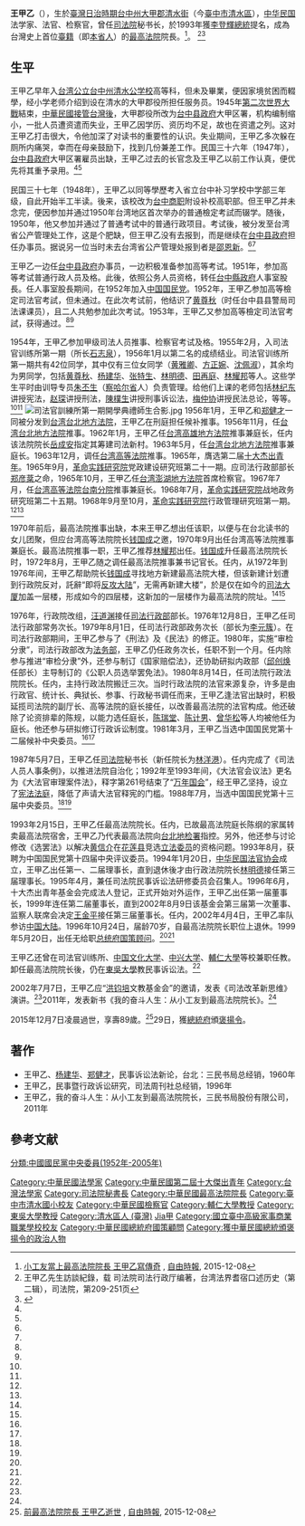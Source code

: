 {{Infobox_Person
| name = 王甲乙
|image= 王甲乙.jpg
|box_width= 200px
| caption= 1953年王甲乙参加高等檢定司法官考試准考证上的照片
|occupation= 法學家
| period = 
|birth_name=
| other_names = 
| Sex = 男
|birth_date= {{birth date|1926|10|29}}
|birth_place= {{TWN-JPN}}[[台中州|台中州]][[大甲郡|大甲郡]][[清水街|清水街]]
|death_date= {{Death date and age|2015|12|7|1926|10|29}}
|death_place= 
| nationality ={{ROC}}
| party = 
| religion =
| spouse = 
| relatives =
|educate=
*台湾總督府台中州州立清水公学校高等科肄業
*台中商职附设补校高职部
| past = 
*司法人员推事、检察官考试及格<司法官訓練所第一期結業
*台灣台北地方法院推事
*台灣高雄地方法院推事兼庭長
*台灣高等法院推事
*台灣澎湖地方法院檢察官
*台灣高等法院台南分院推事兼庭長
*最高法院推事兼書記官長
*司法行政部常務次長
*司法行政部政務次長
*司法院行政法院院長
*司法院秘書長
*最高法院院長
*無給職總統府國策顧問
| work = 《民事訴訟法新論》（與[[楊建華_(1927年)|楊建華]]、[[鄭健才|鄭健才]]合著）
| award = 
}}
'''王甲乙'''（{{bd|1926年|10月29日|2015年|12月7日||catIdx=Wang王}}），生於[[臺灣|臺灣]][[台灣日治時期|日治時期]][[台中州|台中州]][[大甲郡|大甲郡]][[清水街|清水街]]（今[[臺中市|臺中市]][[清水區_(臺灣)|清水區]]），[[中华民国|中华民国]]法学家、法官、检察官，曾任[[司法院|司法院]]秘书长，於1993年獲[[李登輝|李登輝]][[總統|總統]]提名，成為台灣史上首位[[臺灣人|臺籍]]（即[[本省人|本省人]]）的[[中華民國最高法院|最高法院]]院長。<ref>[http://news.ltn.com.tw/news/politics/paper/938782 小工友當上最高法院院長 王甲乙寫傳奇] {{Wayback|url=http://news.ltn.com.tw/news/politics/paper/938782 |date=20151208183521 }}, [[自由時報|自由時報]], 2015-12-08</ref>。
<ref name=wang>王甲乙先生訪談紀錄，载 司法院司法行政厅编著，台湾法界耆宿口述历史（第二辑），司法院，第209-251页</ref><ref name=hxjww>{{Cite web |url=http://www.huaxia.com/jjtw/dnzq/2011/10/2640903.html |title=宁作乞丐不索贿 台前“最高法院院长”王甲乙出书，华夏经纬网，2011-10-31 |accessdate=2013-07-10 |archive-date=2013-09-26 |archive-url=https://web.archive.org/web/20130926212242/http://www.huaxia.com/jjtw/dnzq/2011/10/2640903.html |dead-url=no }}</ref>

==生平==
王甲乙早年入[[臺中市清水區清水國民小學|台湾公立台中州清水公学校]]高等科，但未及畢業，便因家境贫困而輟學，经小学老师介绍到设在清水的大甲郡役所担任服务员。1945年[[第二次世界大戰|第二次世界大戰]]結束，[[臺灣戰後時期|中華民國接管台灣後]]，大甲郡役所改为[[台中县政府|台中县政府]]大甲区署，机构编制缩小，一批人员遭资遣而失业，王甲乙因学历、资历均不足，故也在资遣之列。这对王甲乙打击很大，令他加深了对读书的重要性的认识。失业期间，王甲乙多次躲在厕所内痛哭，幸而在母亲鼓励下，找到几份兼差工作。民国三十六年（1947年），[[台中县政府|台中县政府]]大甲区署雇员出缺，王甲乙过去的长官念及王甲乙以前工作认真，便优先将其重予录用。<ref name=wang/><ref name=hxjww/>

民国三十七年（1948年），王甲乙以同等學歷考入省立台中补习学校中学部三年级，自此开始半工半读。後来，该校改为[[台中家商|台中商职]]附设补校高职部。但王甲乙并未念完，便因参加并通过1950年台湾地区首次举办的普通檢定考試而辍学。随後，1950年，他又参加并通过了普通考试中的普通行政项目。考试後，被分发至台湾省公产管理处工作，这是个肥缺，但王甲乙没有去报到，而是继续在[[台中县政府|台中县政府]]担任办事员。据说另一位当时未去台湾省公产管理处报到者是[[邵恩新|邵恩新]]。<ref name=wang/><ref name=hxjww/>

王甲乙一边任[[台中县政府|台中县政府]]办事员，一边积极准备参加高等考试。1951年，参加高等考试普通行政人员及格。此後，依照公务人员资格，转任[[台中縣政府|台中縣政府]]人事室股長。任人事室股長期间，在1952年加入[[中国国民党|中国国民党]]。1952年，王甲乙参加高等檢定司法官考試，但未通过。在此次考试前，他结识了[[黄尊秋|黄尊秋]]（时任台中县县警局司法课课员），且二人共勉参加此次考试。1953年，王甲乙又参加高等檢定司法官考試，获得通过。<ref name=wang/><ref name=hxjww/>

1954年，王甲乙参加甲级司法人员推事、检察官考试及格。1955年2月，入司法官训练所第一期（所长[[石志泉|石志泉]]），1956年1月以第二名的成绩结业。司法官训练所第一期共有42位同学，其中仅有三位女同学（[[黄雅卿|黄雅卿]]、[[方正婉|方正婉]]、[[沈佩淑|沈佩淑]]），其余均为男同学，包括[[黄尊秋|黄尊秋]]、[[楊建華_(1927年)|杨建华]]、[[张特生|张特生]]、[[林明德|林明德]]、[[田再庭|田再庭]]、[[林耀邦|林耀邦]]等人。这些学生平时由训导专员[[朱丕生|朱丕生]]（[[察哈尔省|察哈尔省]]人）负责管理。给他们上课的老师包括[[林纪东|林纪东]]讲授宪法，[[赵琛|赵琛]]讲授刑法，[[陳樸生|陳樸生]]讲授刑事诉讼法，[[梅仲协|梅仲协]]讲授民法总论，等等。<ref name=wang/><ref name=hxjww/>
[[File:司法官訓練所第一期開學典禮師生合影.jpg|thumb]]
1956年1月，王甲乙和[[郑健才|郑健才]]一同被分发到[[台湾台北地方法院|台湾台北地方法院]]，王甲乙在刑庭担任候补推事。1956年11月，任[[台湾台北地方法院|台湾台北地方法院]]推事。1962年1月，王甲乙任[[台湾高雄地方法院|台湾高雄地方法院]]推事兼庭长，任内该法院院长[[岳成安|岳成安]]指定其筹建司法新村。1963年5月，任[[台湾台北地方法院|台湾台北地方法院]]推事兼庭长。1963年12月，调任[[台湾高等法院|台湾高等法院]]推事。1965年，膺选第二届[[中華民國十大傑出青年|十大杰出青年]]。1965年9月，[[革命实践研究院|革命实践研究院]]党政建设研究班第二十一期。应司法行政部部长[[郑彦棻|郑彦棻]]之命，1965年10月，王甲乙任[[台湾澎湖地方法院|台湾澎湖地方法院]]首席检察官。1967年7月，任[[台湾高等法院台南分院|台湾高等法院台南分院]]推事兼庭长。1968年7月，[[革命实践研究院|革命实践研究院]]战地政务研究班第二十五期。1968年9月至10月，[[革命实践研究院|革命实践研究院]]行政管理研究班第一期。<ref name=wang/><ref name=hxjww/>

1970年前后，最高法院推事出缺，本来王甲乙想出任该职，以便与在台北读书的女儿团聚，但应台湾高等法院院长[[钱国成|钱国成]]之邀，1970年9月出任台湾高等法院推事兼庭长。最高法院推事一职，王甲乙推荐[[林耀邦|林耀邦]]出任。[[钱国成|钱国成]]升任最高法院院长时，1972年8月，王甲乙随之调任最高法院推事兼书记官长。任内，从1972年到1976年间，王甲乙帮助院长[[钱国成|钱国成]]寻找地方新建最高法院大楼，但该新建计划遭到行政院反对，託辭“即将[[反攻大陆|反攻大陆]]”，无需再新建大楼”，於是仅在如今的[[司法大厦|司法大厦]]加盖一层楼，形成如今的四层楼，这新加的一层楼作为最高法院的院址。<ref name=wang/><ref name=hxjww/>

1976年，行政院改组，[[汪道渊|汪道渊]]接任[[司法行政部|司法行政部]]部长。1976年12月8日，王甲乙任司法行政部常务次长。1979年8月1日，任司法行政部政务次长（部长为[[李元簇|李元簇]]）。在司法行政部期间，王甲乙参与了《刑法》及《民法》的修正。1980年，实施“审检分隶”，司法行政部改为[[中華民國法務部|法务部]]，王甲乙仍任政务次长，任职不到一个月。任内除参与推进“审检分隶”外，还参与制订《国家赔偿法》，还协助研拟内政部（[[邱创焕|邱创焕]]任部长）主导制订的《公职人员选举罢免法》。1980年8月14日，任司法院行政法院院长。任内，主持行政法院搬迁三次。当时行政法院的法官来源复杂，许多是由行政官、统计长、典狱长、参事、行政秘书调任而来，王甲乙逢法官出缺时，积极延揽司法院的副厅长、高等法院的庭长接任，以改善最高法院的法官构成。他还破除了论资排辈的陈规，以能力选任庭长，[[陈瑞堂|陈瑞堂]]、[[陈计男|陈计男]]、[[曾华松|曾华松]]等人均被他任为庭长。他还参与研拟修订行政诉讼制度。1981年3月，王甲乙当选中国国民党第十二届候补中央委员。<ref name=wang/><ref name=hxjww/>

1987年5月7日，王甲乙任[[司法院|司法院]]秘书长（新任院长为[[林洋港|林洋港]]）。任内完成了《司法人员人事条例》，以推进法院自治化；1992年至1993年间，《大法官会议法》更名为《大法官审理案件法》，释字第261号结束了“[[万年国会|万年国会]]”，经王甲乙坚持，设立了[[宪法法庭|宪法法庭]]，降低了声请大法官释宪的门槛。1988年7月，当选中国国民党第十三届中央委员。<ref name=wang/><ref name=hxjww/>

1993年2月15日，王甲乙任最高法院院长。任内，已故最高法院庭长陈纲的家属转卖最高法院宿舍，王甲乙乃代表最高法院向[[台北地检署|台北地检署]]指控。另外，他还参与讨论修改《选罢法》以解决[[黄信介|黄信介]]在[[花莲县|花莲县]]竞选[[立法委员|立法委员]]的资格问题。1993年8月，获聘为中国国民党第十四届中央评议委员。1994年1月20日，[[中华民国法官协会|中华民国法官协会]]成立，王甲乙出任第一、二届理事长，直到退休後才由行政法院院长[[林明德|林明德]]接任第三届理事长。1995年4月，兼任司法院民事诉讼法研修委员会召集人。1996年6月，十大杰出青年基金会完成法人登记，正式开始对外运作，王甲乙出任第一届董事长，1999年连任第二届董事长，直到2002年8月9日该基金会第三届第一次董事、监察人联席会决定[[王金平|王金平]]接任第三届董事长。任内，2002年4月4日，王甲乙率队参访[[中国大陆|中国大陆]]。1996年10月24日，届龄70岁，自最高法院院长职位上退休。1999年5月20日，出任无给职[[总统府国策顾问|总统府国策顾问]]。<ref name=wang/><ref name=hxjww/>

王甲乙还曾在司法官训练所、[[中国文化大学|中国文化大学]]、[[中兴大学|中兴大学]]、[[輔仁大學|輔仁大學]]等校兼职任教。卸任最高法院院长後，仍在[[东吴大学_(台湾)|東吳大學]]教民事诉讼法。<ref name=wang/>

2002年7月7日，王甲乙应“[[洪钧培|洪钧培]]文教基金会”的邀请，发表《司法改革新思维》演讲。<ref name=wang/>2011年，发表新书《我的奋斗人生：从小工友到最高法院院长》。<ref name=hxjww/>

2015年12月7日凌晨過世，享壽89歲。<ref>[http://news.ltn.com.tw/news/politics/paper/938781 前最高法院院長 王甲乙逝世] {{Wayback|url=http://news.ltn.com.tw/news/politics/paper/938781 |date=20151208201948 }}, [[自由時報|自由時報]], 2015-12-08</ref>29日，獲[[中華民國總統府|總統府]]頒[[褒揚令|褒揚令]]。

==著作==
*王甲乙、[[楊建華_(1927年)|杨建华]]、[[郑健才|郑健才]]，民事诉讼法新论，台北：三民书局总经销，1960年
*王甲乙，民事暨行政诉讼研究，司法周刊社总经销，1996年
*王甲乙，我的奋斗人生：从小工友到最高法院院长，三民书局股份有限公司，2011年

==參考文献==
{{reflist}}

{{start box}}
{{s-legal}}
{{s-before|[[褚劍鴻|褚劍鴻]]}}
{{s-title|[[中华民国最高法院|最高法院院長]]|1993年—1996年}}
{{s-after|[[葛義才|葛義才]]}}
{{end box}}
{{中華民國第一屆至第十屆十大傑出青年}}
{{Authority control}}

{{DEFAULTSORT:Wang王}}
[[Category:中華民國法學家|Category:中華民國法學家]]
[[Category:中華民國第二屆十大傑出青年|Category:中華民國第二屆十大傑出青年]]
[[Category:台灣法學家|Category:台灣法學家]]
[[Category:司法院秘書長|Category:司法院秘書長]]
[[Category:中華民國最高法院院長|Category:中華民國最高法院院長]]
[[Category:臺中市清水國小校友|Category:臺中市清水國小校友]]
[[Category:中華民國檢察官|Category:中華民國檢察官]]
[[Category:輔仁大學教授|Category:輔仁大學教授]]
[[Category:東吳大學教授|Category:東吳大學教授]]
[[Category:清水區人_(臺灣)|Category:清水區人 (臺灣)]]
[[Category:王姓|Jia甲]]
[[分類:中國國民黨中央委員(1952年-2005年)|分類:中國國民黨中央委員(1952年-2005年)]]
[[Category:國立臺中高級家事商業職業學校校友|Category:國立臺中高級家事商業職業學校校友]]
[[Category:中華民國總統府國策顧問|Category:中華民國總統府國策顧問]]
[[Category:獲中華民國總統頒褒揚令的政治人物|Category:獲中華民國總統頒褒揚令的政治人物]]